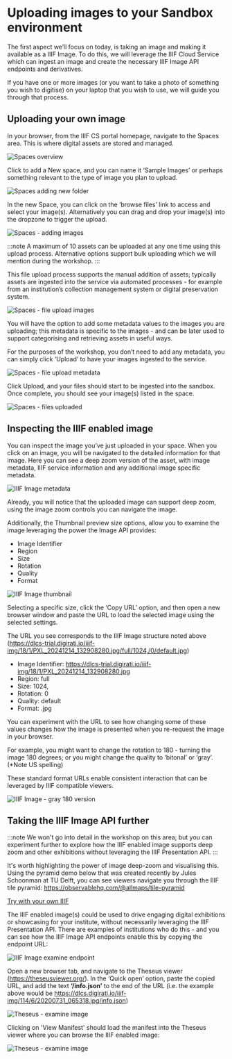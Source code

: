 
# Uploading images to your Sandbox environment

The first aspect we’ll focus on today, is taking an image and making it available as a IIIF Image. To do this, we will leverage the IIIF Cloud Service which can ingest an image and create the necessary IIIF Image API endpoints and derivatives.

If you have one or more images (or you want to take a photo of something you wish to digitise) on your laptop that you wish to use, we will guide you through that process.

## Uploading your own image

In your browser, from the IIIF CS portal homepage, navigate to the Spaces area. This is where digital assets are stored and managed.

![Spaces overview](https://digirati-tanc-workshops.pages.dev/spaces-overview-example.PNG)

Click to add a New space, and you can name it ‘Sample Images’ or perhaps something relevant to the type of image you plan to upload.

![Spaces adding new folder](https://digirati-tanc-workshops.pages.dev/spaces-new-folder-example.PNG)

In the new Space, you can click on the ‘browse files’ link to access and select your image(s). Alternatively you can drag and drop your image(s) into the dropzone to trigger the upload.

![Spaces - adding images](https://digirati-tanc-workshops.pages.dev/spaces-add-image-step-one.PNG)

:::note
A maximum of 10 assets can be uploaded at any one time using this upload process. Alternative options support bulk uploading which we will mention during the workshop.
:::

This file upload process supports the manual addition of assets; typically assets are ingested into the service via automated processes - for example from an institution’s collection management system or digital preservation system.

![Spaces - file upload images](https://digirati-tanc-workshops.pages.dev/spaces-add-image-step-two.PNG)

You will have the option to add some metadata values to the images you are uploading; this metadata is specific to the images - and can be later used to support categorising and retrieving assets in useful ways. 

For the purposes of the workshop, you don’t need to add any metadata, you can simply click ‘Upload’ to have your images ingested to the service.

![Spaces - file upload metadata](https://digirati-tanc-workshops.pages.dev/spaces-add-image-step-three.PNG)

Click Upload, and your files should start to be ingested into the sandbox. Once complete, you should see your image(s) listed in the space.

![Spaces - files uploaded](https://digirati-tanc-workshops.pages.dev/spaces-add-image-step-four.PNG)

## Inspecting the IIIF enabled image

You can inspect the image you’ve just uploaded in your space. When you click on an image, you will be navigated to the detailed information for that image. Here you can see a deep zoom version of the asset, with image metadata, IIIF service information and any additional image specific metadata.

![IIIF Image metadata](https://digirati-tanc-workshops.pages.dev/image-inspect-iiif-metadata-details.PNG)

Already, you will notice that the uploaded image can support deep zoom, using the image zoom controls you can navigate the image. 

Additionally, the Thumbnail preview size options, allow you to examine the image leveraging the power the Image API provides:

- Image Identifier
- Region 
- Size 
- Rotation
- Quality
- Format


![IIIF Image thumbnail](https://digirati-tanc-workshops.pages.dev/image-inspect-iiif-metadata-details-thumbnail-size.png)

Selecting a specific size, click the ‘Copy URL’ option, and then open a new browser window and paste the URL to load the selected image using the selected settings.

The URL you see corresponds to the IIIF Image structure noted above (https://dlcs-trial.digirati.io/iiif-img/18/1/PXL_20241214_132908280.jpg/full/1024,/0/default.jpg)

- Image Identifier: https://dlcs-trial.digirati.io/iiif-img/18/1/PXL_20241214_132908280.jpg
- Region: full 
- Size: 1024, 
- Rotation: 0
- Quality: default
- Format: .jpg

You can experiment with the URL to see how changing some of these values changes how the image is presented when you re-request the image in your browser.

For example, you might want to change the rotation to 180 - turning the image 180 degrees; or you might change the quality to ‘bitonal’ or ‘gray’. (*Note US spelling)

These standard format URLs enable consistent interaction that can be leveraged by IIIF compatible viewers.

![IIIF Image - gray 180 version](https://digirati-tanc-workshops.pages.dev/inspecting-iiif-enabled-image-gray-180.PNG)

## Taking the IIIF Image API further

:::note
We won't go into detail in the workshop on this area; but you can experiment further to explore how the IIIF enabled image supports deep zoom and other exhibitions without leveraging the IIIF Presentation API.
:::

It's worth highlighting the power of image deep-zoom and visualising this. Using the pyramid demo below that was created recently by Jules Schoonman at TU Delft, you can see viewers navigate you through the IIIF tile pyramid: https://observablehq.com/@allmaps/tile-pyramid

<PyramidEmbed src="https://media.nga.gov/iiif/d902b68e-b9cc-448c-856c-9bf49745d31d/info.json" />

[Try with your own IIIF](https://iiif-browser.netlify.app/iframe.html?globals=&args=&id=iiif-browser-v2--tile-pyramid&viewMode=story)

The IIIF enabled image(s) could be used to drive engaging digital exhibitions or showcasing for your institute, without necessarily leveraging the IIIF Presentation API. There are examples of institutions who do this - and you can see how the IIIF Image API endpoints enable this by copying the endpoint URL:

![IIIF Image examine endpoint](https://digirati-tanc-workshops.pages.dev/image-inspect-iiif-api-endpoint.PNG)


Open a new browser tab, and navigate to the Theseus viewer (https://theseusviewer.org/). In the ‘Quick open’ option, paste the copied URL, and add the text **‘/info.json’** to the end of the URL (i.e. the example above would be https://dlcs.digirati.io/iiif-img/114/6/20200731_065318.jpg/info.json)

![Theseus - examine image](https://digirati-tanc-workshops.pages.dev/image-inspect-iiif-api-endpoint-with-theseus1.PNG)

Clicking on 'View Manifest' should load the manifest into the Theseus viewer where you can browse the IIIF enabled image:

![Theseus - examine image](https://digirati-tanc-workshops.pages.dev/image-inspect-iiif-api-endpoint-with-theseus2.PNG)
